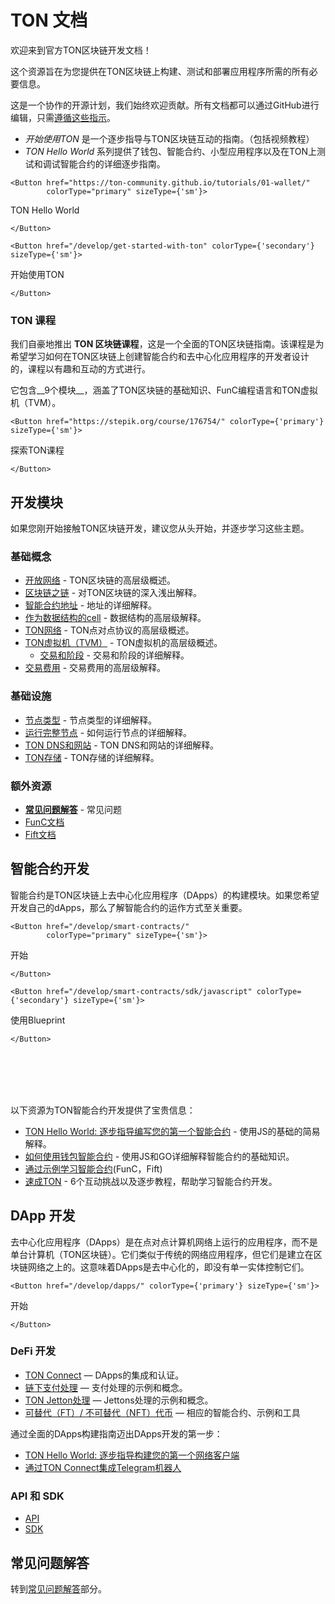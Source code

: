 
# TON 文档

欢迎来到官方TON区块链开发文档！

这个资源旨在为您提供在TON区块链上构建、测试和部署应用程序所需的所有必要信息。

这是一个协作的开源计划，我们始终欢迎贡献。所有文档都可以通过GitHub进行编辑，只需[遵循这些指示](/contribute)。

- _开始使用TON_ 是一个逐步指导与TON区块链互动的指南。（包括视频教程）
- _TON Hello World_ 系列提供了钱包、智能合约、小型应用程序以及在TON上测试和调试智能合约的详细逐步指南。


````mdx-code-block 
<Button href="https://ton-community.github.io/tutorials/01-wallet/"
        colorType="primary" sizeType={'sm'}>
````
TON Hello World
````mdx-code-block 
</Button>
````
````mdx-code-block 
<Button href="/develop/get-started-with-ton" colorType={'secondary'} sizeType={'sm'}>
````
开始使用TON
````mdx-code-block 
</Button>
````

### TON 课程

我们自豪地推出 __TON 区块链课程__，这是一个全面的TON区块链指南。该课程是为希望学习如何在TON区块链上创建智能合约和去中心化应用程序的开发者设计的，课程以有趣和互动的方式进行。

它包含__9个模块__，涵盖了TON区块链的基础知识、FunC编程语言和TON虚拟机（TVM）。

````mdx-code-block 
<Button href="https://stepik.org/course/176754/" colorType={'primary'} sizeType={'sm'}>
````
探索TON课程
````mdx-code-block 
</Button>
````


## 开发模块

如果您刚开始接触TON区块链开发，建议您从头开始，并逐步学习这些主题。

### 基础概念

- [开放网络](/learn/introduction) - TON区块链的高层级概述。
- [区块链之链](/learn/overviews/ton-blockchain) - 对TON区块链的深入浅出解释。
- [智能合约地址](/learn/overviews/addresses) - 地址的详细解释。
- [作为数据结构的cell](/learn/overviews/cells) - 数据结构的高层级解释。
- [TON网络](/learn/networking/overview) - TON点对点协议的高层级概述。
- [TON虚拟机（TVM）](/learn/tvm-instructions/tvm-overview) - TON虚拟机的高层级概述。
  - [交易和阶段](/learn/tvm-instructions/tvm-overview#transactions-and-phases) - 交易和阶段的详细解释。
- [交易费用](/develop/smart-contracts/fees) - 交易费用的高层级解释。

### 基础设施

- [节点类型](/participate/nodes/node-types) - 节点类型的详细解释。
- [运行完整节点](/participate/run-nodes/full-node) - 如何运行节点的详细解释。
- [TON DNS和网站](/participate/web3/dns) - TON DNS和网站的详细解释。
- [TON存储](/participate/ton-storage/storage-daemon) - TON存储的详细解释。

### 额外资源

- [**常见问题解答**](/develop/howto/faq) - 常见问题
- [FunC文档](/develop/func/overview)
- [Fift文档](/develop/fift/overview)

## 智能合约开发

智能合约是TON区块链上去中心化应用程序（DApps）的构建模块。如果您希望开发自己的dApps，那么了解智能合约的运作方式至关重要。

````mdx-code-block 
<Button href="/develop/smart-contracts/"
        colorType="primary" sizeType={'sm'}>
````
开始
````mdx-code-block 
</Button>
````
````mdx-code-block 
<Button href="/develop/smart-contracts/sdk/javascript" colorType={'secondary'} sizeType={'sm'}>
````
使用Blueprint
````mdx-code-block 
</Button>
````

<br></br><br></br>

以下资源为TON智能合约开发提供了宝贵信息：

* [TON Hello World: 逐步指导编写您的第一个智能合约](https://ton-community.github.io/tutorials/02-contract/) - 使用JS的基础的简易解释。
* [如何使用钱包智能合约](/develop/smart-contracts/tutorials/wallet) - 使用JS和GO详细解释智能合约的基础知识。
* [通过示例学习智能合约](/develop/smart-contracts/examples)(FunC，Fift)
* [速成TON](/develop/smart-contracts/examples) - 6个互动挑战以及逐步教程，帮助学习智能合约开发。

## DApp 开发

去中心化应用程序（DApps）是在点对点计算机网络上运行的应用程序，而不是单台计算机（TON区块链）。它们类似于传统的网络应用程序，但它们是建立在区块链网络之上的。这意味着DApps是去中心化的，即没有单一实体控制它们。
````mdx-code-block 
<Button href="/develop/dapps/" colorType={'primary'} sizeType={'sm'}>
````
开始
````mdx-code-block 
</Button>
````

### DeFi 开发

* [TON Connect](/develop/dapps/ton-connect/overview) — DApps的集成和认证。
* [链下支付处理](/develop/dapps/asset-processing) — 支付处理的示例和概念。
* [TON Jetton处理](/develop/dapps/asset-processing/jettons) — Jettons处理的示例和概念。
* [可替代（FT）/ 不可替代（NFT）代币](/develop/dapps/defi/tokens) — 相应的智能合约、示例和工具

通过全面的DApps构建指南迈出DApps开发的第一步：

- [TON Hello World: 逐步指导构建您的第一个网络客户端](https://ton-community.github.io/tutorials/03-client/)
- [通过TON Connect集成Telegram机器人](/develop/dapps/ton-connect/tg-bot-integration)

### API 和 SDK

* [API](/develop/dapps/apis)
* [SDK](/develop/dapps/apis/sdk)

## 常见问题解答

转到[常见问题解答](/develop/howto/faq)部分。
